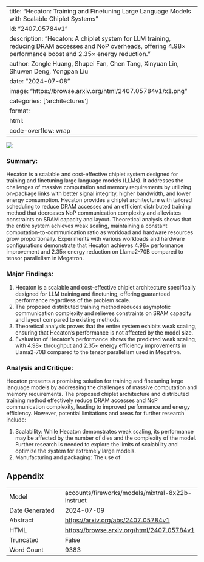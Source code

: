 
---
title: "Hecaton: Training and Finetuning Large Language Models with Scalable Chiplet Systems"
id: "2407.05784v1"
description: "Hecaton: A chiplet system for LLM training, reducing DRAM accesses and NoP overheads, offering 4.98× performance boost and 2.35× energy reduction."
author: Zongle Huang, Shupei Fan, Chen Tang, Xinyuan Lin, Shuwen Deng, Yongpan Liu
date: "2024-07-08"
image: "https://browse.arxiv.org/html/2407.05784v1/x1.png"
categories: ['architectures']
format:
  html:
    code-overflow: wrap
---

![](https://browse.arxiv.org/html/2407.05784v1/x1.png)

### Summary:

Hecaton is a scalable and cost-effective chiplet system designed for training and finetuning large language models (LLMs). It addresses the challenges of massive computation and memory requirements by utilizing on-package links with better signal integrity, higher bandwidth, and lower energy consumption. Hecaton provides a chiplet architecture with tailored scheduling to reduce DRAM accesses and an efficient distributed training method that decreases NoP communication complexity and alleviates constraints on SRAM capacity and layout. Theoretical analysis shows that the entire system achieves weak scaling, maintaining a constant computation-to-communication ratio as workload and hardware resources grow proportionally. Experiments with various workloads and hardware configurations demonstrate that Hecaton achieves 4.98× performance improvement and 2.35× energy reduction on Llama2-70B compared to tensor parallelism in Megatron.

### Major Findings:

1. Hecaton is a scalable and cost-effective chiplet architecture specifically designed for LLM training and finetuning, offering guaranteed performance regardless of the problem scale.
2. The proposed distributed training method reduces asymptotic communication complexity and relieves constraints on SRAM capacity and layout compared to existing methods.
3. Theoretical analysis proves that the entire system exhibits weak scaling, ensuring that Hecaton's performance is not affected by the model size.
4. Evaluation of Hecaton's performance shows the predicted weak scaling, with 4.98× throughput and 2.35× energy efficiency improvements in Llama2-70B compared to the tensor parallelism used in Megatron.

### Analysis and Critique:

Hecaton presents a promising solution for training and finetuning large language models by addressing the challenges of massive computation and memory requirements. The proposed chiplet architecture and distributed training method effectively reduce DRAM accesses and NoP communication complexity, leading to improved performance and energy efficiency. However, potential limitations and areas for further research include:

1. Scalability: While Hecaton demonstrates weak scaling, its performance may be affected by the number of dies and the complexity of the model. Further research is needed to explore the limits of scalability and optimize the system for extremely large models.
2. Manufacturing and packaging: The use of

## Appendix

|          |          |
|----------|----------|
| Model     | accounts/fireworks/models/mixtral-8x22b-instruct       |
| Date Generated     | 2024-07-09       |
| Abstract | [https://arxiv.org/abs/2407.05784v1](https://arxiv.org/abs/2407.05784v1)        |
| HTML     | [https://browse.arxiv.org/html/2407.05784v1](https://browse.arxiv.org/html/2407.05784v1)       |
| Truncated       | False       |
| Word Count       | 9383       |